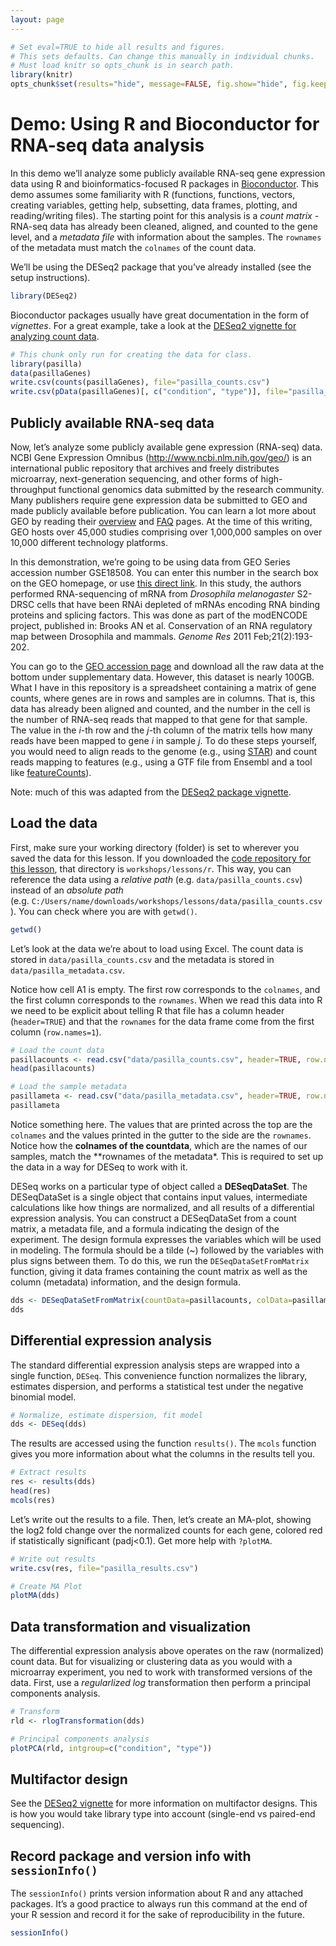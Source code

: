 ```yaml
---
layout: page
---
```


```r
# Set eval=TRUE to hide all results and figures.
# This sets defaults. Can change this manually in individual chunks.
# Must load knitr so opts_chunk is in search path.
library(knitr)
opts_chunk$set(results="hide", message=FALSE, fig.show="hide", fig.keep="none", tidy=TRUE)
```

# Demo: Using R and Bioconductor for RNA-seq data analysis

In this demo we'll analyze some publicly available RNA-seq gene expression data using R and bioinformatics-focused R packages in [Bioconductor](http://bioconductor.org/). This demo assumes some familiarity with R (functions, functions, vectors, creating variables, getting help, subsetting, data frames, plotting, and reading/writing files). The starting point for this analysis is a *count matrix* - RNA-seq data has already been cleaned, aligned, and counted to the gene level, and a *metadata file* with information about the samples. The `rownames` of the metadata must match the `colnames` of the count data.

We'll be using the DESeq2 package that you've already installed (see the setup instructions). 

```r
library(DESeq2)
```

Bioconductor packages usually have great documentation in the form of *vignettes*. For a great example, take a look at the [DESeq2 vignette for analyzing count data](http://www.bioconductor.org/packages/release/bioc/vignettes/DESeq2/inst/doc/DESeq2.pdf).

```r
# This chunk only run for creating the data for class.
library(pasilla)
data(pasillaGenes)
write.csv(counts(pasillaGenes), file="pasilla_counts.csv")
write.csv(pData(pasillaGenes)[, c("condition", "type")], file="pasilla_metadata.csv")
```


## Publicly available RNA-seq data

Now, let's analyze some publicly available gene expression (RNA-seq) data. NCBI Gene Expression Omnibus (<http://www.ncbi.nlm.nih.gov/geo/>) is an international public repository that archives and freely distributes microarray, next-generation sequencing, and other forms of high-throughput functional genomics data submitted by the research community. Many publishers require gene expression data be submitted to GEO and made publicly available before publication. You can learn a lot more about GEO by reading their [overview](http://www.ncbi.nlm.nih.gov/geo/info/overview.html) and [FAQ](http://www.ncbi.nlm.nih.gov/geo/info/faq.html) pages. At the time of this writing, GEO hosts over 45,000 studies comprising over 1,000,000 samples on over 10,000 different technology platforms.

In this demonstration, we're going to be using data from GEO Series accession number GSE18508. You can enter this number in the search box on the GEO homepage, or use [this direct link](http://www.ncbi.nlm.nih.gov/geo/query/acc.cgi?acc=GSE18508). In this study, the authors performed RNA-sequencing of mRNA from *Drosophila melanogaster* S2-DRSC cells that have been RNAi depleted of mRNAs encoding RNA binding proteins and splicing factors. This was done as part of the modENCODE project, published in: Brooks AN et al. Conservation of an RNA regulatory map between Drosophila and mammals. *Genome Res* 2011 Feb;21(2):193-202.

You can go to the [GEO accession page](http://www.ncbi.nlm.nih.gov/geo/query/acc.cgi?acc=GSE18508) and download all the raw data at the bottom under supplementary data. However, this dataset is nearly 100GB. What I have in this repository is a spreadsheet containing a matrix of gene counts, where genes are in rows and samples are in columns. That is, this data has already been aligned and counted, and the number in the cell is the number of RNA-seq reads that mapped to that gene for that sample. The value in the *i*-th row and the *j*-th column of the matrix tells how many reads have been mapped to gene *i* in sample *j*. To do these steps yourself, you would need to align reads to the genome (e.g., using [STAR](https://code.google.com/p/rna-star/)) and count reads mapping to features (e.g., using a GTF file from Ensembl and a tool like [featureCounts](http://bioinf.wehi.edu.au/featureCounts/)).

Note: much of this was adapted from the [DESeq2 package vignette](http://www.bioconductor.org/packages/release/bioc/vignettes/DESeq2/inst/doc/DESeq2.pdf).

## Load the data

First, make sure your working directory (folder) is set to wherever you saved the data for this lesson. If you downloaded the [code repository for this lesson](https://github.com/bioconnector/workshops/archive/master.zip), that directory is `workshops/lessons/r`. This way, you can reference the data using a *relative path* (e.g. `data/pasilla_counts.csv`) instead of an *absolute path* (e.g. `C:/Users/name/downloads/workshops/lessons/data/pasilla_counts.csv`). You can check where you are with `getwd()`.

```r
getwd()
```

Let's look at the data we're about to load using Excel. The count data is stored in `data/pasilla_counts.csv` and the metadata is stored in `data/pasilla_metadata.csv`. 

Notice how cell A1 is empty. The first row corresponds to the `colnames`, and the first column corresponds to the `rownames`. When we read this data into R we need to be explicit about telling R that file has a column header (`header=TRUE`) and that the `rownames` for the data frame come from the first column (`row.names=1`).

```r
# Load the count data
pasillacounts <- read.csv("data/pasilla_counts.csv", header=TRUE, row.names=1)
head(pasillacounts)

# Load the sample metadata
pasillameta <- read.csv("data/pasilla_metadata.csv", header=TRUE, row.names=1)
pasillameta
```

Notice something here. The values that are printed across the top are the `colnames` and the values printed in the gutter to the side are the `rownames`. Notice how the **colnames of the countdata**, which are the names of our samples, match the **rownames of the metadata*. This is required to set up the data in a way for DESeq to work with it.

DESeq works on a particular type of object called a **DESeqDataSet**. The DESeqDataSet is a single object that contains input values, intermediate calculations like how things are normalized, and all results of a differential expression analysis. You can construct a DESeqDataSet from a count matrix, a metadata file, and a formula indicating the design of the experiment. The design formula expresses the variables which will be used in modeling. The formula should be a tilde (~) followed by the variables with plus signs between them. To do this, we run the `DESeqDataSetFromMatrix` function, giving it data frames containing the count matrix as well as the column (metadata) information, and the design formula.

```r
dds <- DESeqDataSetFromMatrix(countData=pasillacounts, colData=pasillameta, design = ~condition)
dds
```

## Differential expression analysis

The standard differential expression analysis steps are wrapped into a single function, `DESeq`. This convenience function normalizes the library, estimates dispersion, and performs a statistical test under the negative binomial model.

```r
# Normalize, estimate dispersion, fit model
dds <- DESeq(dds)
```

The results are accessed using the function `results()`. The `mcols` function gives you more information about what the columns in the results tell you. 

```r
# Extract results
res <- results(dds)
head(res)
mcols(res)
```

Let's write out the results to a file. Then, let's create an MA-plot, showing the log2 fold change over the normalized counts for each gene, colored red if statistically significant (padj<0.1). Get more help with `?plotMA`.

```r
# Write out results
write.csv(res, file="pasilla_results.csv")

# Create MA Plot
plotMA(dds)
```

## Data transformation and visualization

The differential expression analysis above operates on the raw (normalized) count data. But for visualizing or clustering data as you would with a microarray experiment, you ned to work with transformed versions of the data. First, use a *regularlized log* transformation then perform a principal components analysis.

```r
# Transform
rld <- rlogTransformation(dds)

# Principal components analysis
plotPCA(rld, intgroup=c("condition", "type"))
```

## Multifactor design

See the [DESeq2 vignette](http://www.bioconductor.org/packages/release/bioc/vignettes/DESeq2/inst/doc/DESeq2.pdf) for more information on multifactor designs. This is how you would take library type into account (single-end vs paired-end sequencing).

## Record package and version info with `sessionInfo()`

The `sessionInfo()` prints version information about R and any attached packages. It's a good practice to always run this command at the end of your R session and record it for the sake of reproducibility in the future.

```r
sessionInfo()
```

